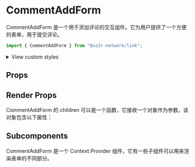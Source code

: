 

<Meta of={CommentAddFormStories} />

# CommentAddForm

CommentAddForm 是一个用于添加评论的交互组件。它为用户提供了一个方便的表单，用于提交评论。

```jsx
import { CommentAddForm } from "@us3r-network/link";
```

<Canvas />

<p>
  <details>
    <summary>View custom styles</summary>
    <Source code={StyleCode} />
  </details>
</p>

## Props

<Controls />

## Render Props

CommentAddForm 的 children 可以是一个函数，它接收一个对象作为参数，该对象包含以下属性：

<ArgTypes of={RenderProps} />

## Subcomponents

CommentAddForm 是一个 Context.Provider 组件，它有一些子组件可以用来渲染表单的不同部分。

<ArgTypes of={Subcomponents} />

